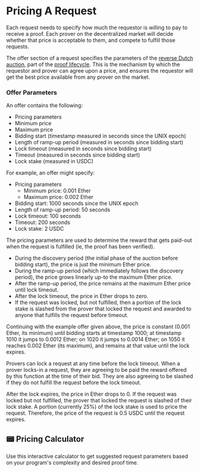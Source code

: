 
# Pricing A Request

Each request needs to specify how much the requestor is willing to pay to receive a proof.
Each prover on the decentralized market will decide whether that price is acceptable to them, and compete to fulfill those requests.

The offer section of a request specifies the parameters of the [reverse Dutch auction](https://en.wikipedia.org/wiki/Reverse_auction#Dutch_reverse_auctions), part of the [proof lifecycle](/developers/proof-lifecycle).
This is the mechanism by which the requestor and prover can agree upon a price, and ensures the requestor will get the best price available from any prover on the market.

### Offer Parameters

An offer contains the following:

- Pricing parameters
- Minimum price
- Maximum price
- Bidding start (timestamp measured in seconds since the UNIX epoch)
- Length of ramp-up period (measured in seconds since bidding start)
- Lock timeout (measured in seconds since bidding start)
- Timeout (measured in seconds since bidding start)
- Lock stake (measured in USDC)

For example, an offer might specify:

- Pricing parameters
  - Minimum price: 0.001 Ether
  - Maximum price: 0.002 Ether
- Bidding start: 1000 seconds since the UNIX epoch
- Length of ramp-up period: 50 seconds
- Lock timeout: 100 seconds
- Timeout: 200 seconds
- Lock stake: 2 USDC

The pricing parameters are used to determine the reward that gets paid-out when the request is fulfilled (ie, the proof has been verified).

- During the discovery period (the initial phase of the auction before bidding start), the price is just the minimum Ether price.
- During the ramp-up period (which immediately follows the discovery period), the price grows linearly up-to the maximum Ether price.
- After the ramp-up period, the price remains at the maximum Ether price until lock timeout.
- After the lock timeout, the price in Ether drops to zero.
- If the request was locked, but not fulfilled, then a portion of the lock stake is slashed from the prover that locked the request and awarded to anyone that fulfills the request before timeout.

Continuing with the example offer given above, the price is constant (0.001 Ether, its minimum) until bidding starts at timestamp 1000;
at timestamp 1010 it jumps to 0.0012 Ether; on 1020 it jumps to 0.0014 Ether; on 1050 it reaches 0.002 Ether (its maximum), and remains at that value until the lock expires.

Provers can lock a request at any time before the lock timeout. When a prover locks-in a request, they are agreeing to be paid the reward offered by this function at the time of their bid. They are also agreeing to be slashed if they do not fulfill the request before the lock timeout.

After the lock expires, the price in Ether drops to 0. If the request was locked but not fulfilled, the prover that locked the request is slashed of their lock stake. A portion (currently 25%) of the lock stake is used to price the request. Therefore, the price of the request is 0.5 USDC until the request expires.

## 📟 Pricing Calculator

Use this interactive calculator to get suggested request parameters based on your program's complexity and desired proof time.

<PricingCalculator />
